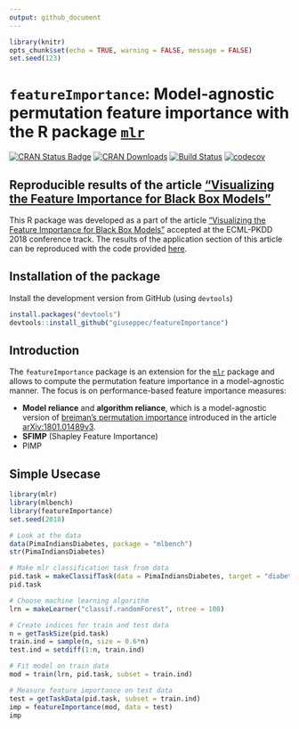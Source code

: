 ```yaml
---
output: github_document
---
```


```r
library(knitr)
opts_chunk$set(echo = TRUE, warning = FALSE, message = FALSE)
set.seed(123)
```

# `featureImportance`: Model-agnostic permutation feature importance with the R package [`mlr`](https://github.com/mlr-org/mlr)

[![CRAN Status Badge](http://www.r-pkg.org/badges/version/featureImportance)](http://cran.r-project.org/web/packages/featureImportance)
[![CRAN Downloads](http://cranlogs.r-pkg.org/badges/featureImportance)](http://cran.rstudio.com/web/packages/featureImportance/index.html)
[![Build Status](https://travis-ci.org/giuseppec/featureImportance.svg?branch=master)](https://travis-ci.org/giuseppec/featureImportance)
[![codecov](https://codecov.io/gh/giuseppec/featureImportance/branch/master/graph/badge.svg?token=2w8ISxXGMc)](https://codecov.io/gh/giuseppec/featureImportance)

## Reproducible results of the article ["Visualizing the Feature Importance for Black Box Models"](https://arxiv.org/abs/1804.06620)

This R package was developed as a part of the article ["Visualizing the Feature Importance for Black Box Models"](https://arxiv.org/abs/1804.06620) accepted at the ECML-PKDD 2018 conference track.
The results of the application section of this article can be reproduced with the code provided [here](https://github.com/giuseppec/featureImportance/blob/master/ecml-demo/application_results.md).

## Installation of the package

Install the development version from GitHub (using `devtools`)

```r
install.packages("devtools")
devtools::install_github("giuseppec/featureImportance")
```

## Introduction

The `featureImportance` package is an extension for the [`mlr`](https://github.com/mlr-org/mlr) package and allows to compute the permutation feature importance in a model-agnostic manner.
The focus is on performance-based feature importance measures:

- **Model reliance** and **algorithm reliance**, which is a model-agnostic version of [breiman's permutation importance](https://www.stat.berkeley.edu/~breiman/randomforest2001.pdf) introduced in the article [arXiv:1801.01489v3](https://arxiv.org/abs/1801.01489).
- **SFIMP** (Shapley Feature Importance)
- PIMP

## Simple Usecase

```r
library(mlr)
library(mlbench)
library(featureImportance)
set.seed(2018)

# Look at the data
data(PimaIndiansDiabetes, package = "mlbench")
str(PimaIndiansDiabetes)

# Make mlr classification task from data
pid.task = makeClassifTask(data = PimaIndiansDiabetes, target = "diabetes")
pid.task

# Choose machine learning algorithm 
lrn = makeLearner("classif.randomForest", ntree = 100)

# Create indices for train and test data
n = getTaskSize(pid.task)
train.ind = sample(n, size = 0.6*n)
test.ind = setdiff(1:n, train.ind)

# Fit model on train data
mod = train(lrn, pid.task, subset = train.ind)

# Measure feature importance on test data
test = getTaskData(pid.task, subset = train.ind)
imp = featureImportance(mod, data = test)
imp
```
